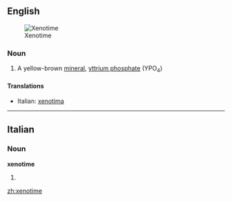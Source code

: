 ==English==
[[Image:Xenotime_Yttrium_phosphate_Trout_Creek_Pass_Chaffee_County_Colorado_1929.jpg|thumb|Xenotime]]

===Noun===
{{wikipedia}}
{{en-noun|-}}

# {{mineralogy}} A yellow-brown [[mineral]], [[yttrium phosphate]] (YPO<sub>4</sub>)

====Translations====
{{top}}
*Italian: [[xenotima]] {{f}}
{{mid}}

{{bottom}}

----

==Italian==

===Noun===
'''xenotime''' {{f}}

# {{plural of|[[xenotima]]|lang=Italian}}

[[zh:xenotime]]